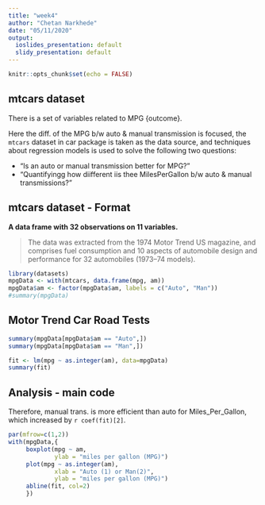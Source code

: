 ---
title: "week4"
author: "Chetan Narkhede"
date: "05/11/2020"
output:
  ioslides_presentation: default
  slidy_presentation: default
---
```{r setup, include=FALSE}
knitr::opts_chunk$set(echo = FALSE)
```
## mtcars dataset


There is a set of variables related to MPG {outcome}.

Here the diff. of the MPG b/w auto & manual transmission is focused, 
the `mtcars` dataset in car package is taken as the data source, 
and techniques about regression models is used to solve the following two questions:

* “Is an auto or manual transmission better for MPG?”
*  “Quantifyingg how diifferent iis thee MilesPerGallon b/w auto & manual transmissions?”



## mtcars dataset - Format

**A data frame with 32 observations on 11 variables.**

> The data was extracted from the 1974 Motor Trend US magazine, and comprises fuel consumption and 10 aspects of automobile design and performance for 32 automobiles (1973–74 models).

```{r cache=TRUE}
library(datasets)
mpgData <- with(mtcars, data.frame(mpg, am))
mpgData$am <- factor(mpgData$am, labels = c("Auto", "Man"))
#summary(mpgData)
```
## Motor Trend Car Road Tests


```{r cache=TRUE}
summary(mpgData[mpgData$am == "Auto",])
summary(mpgData[mpgData$am == "Man",])
```



```{r cache=TRUE}
fit <- lm(mpg ~ as.integer(am), data=mpgData)
summary(fit)
```
## Analysis - main code

Therefore, manual trans. is more efficient than auto for Miles_Per_Gallon, which increased by `r coef(fit)[2]`.

```{r cache=TRUE}
par(mfrow=c(1,2))
with(mpgData,{
     boxplot(mpg ~ am, 
             ylab = "miles per gallon (MPG)")
     plot(mpg ~ as.integer(am),
             xlab = "Auto (1) or Man(2)",
             ylab = "miles per gallon (MPG)")
     abline(fit, col=2)
     })
```


